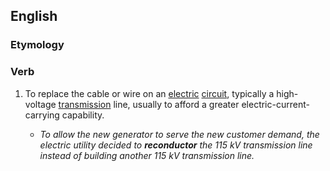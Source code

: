 ==English==

===Etymology===
{{prefix|en|re|conductor}}

===Verb===
{{en-verb}}

# {{lb|en|electronics}} To replace the cable or wire on an [[electric]] [[circuit]], typically a high-voltage [[transmission]] line, usually to afford a greater electric-current-carrying capability.
#* ''To allow the new generator to serve the new customer demand, the electric utility decided to '''reconductor''' the 115 kV transmission line instead of building another 115 kV transmission line.''